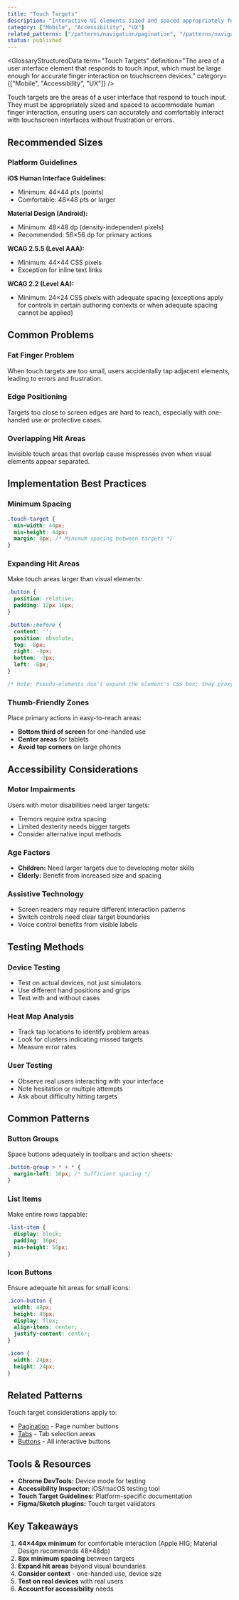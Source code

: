 ```yaml
---
title: "Touch Targets"
description: "Interactive UI elements sized and spaced appropriately for touch interaction on mobile devices"
category: ["Mobile", "Accessibility", "UX"]
related_patterns: ["/patterns/navigation/pagination", "/patterns/navigation/tabs", "/patterns/forms/button"]
status: published
---
```



<GlossaryStructuredData
  term="Touch Targets"
  definition="The area of a user interface element that responds to touch input, which must be large enough for accurate finger interaction on touchscreen devices."
  category={["Mobile", "Accessibility", "UX"]}
/>

Touch targets are the areas of a user interface that respond to touch input. They must be appropriately sized and spaced to accommodate human finger interaction, ensuring users can accurately and comfortably interact with touchscreen interfaces without frustration or errors.

## Recommended Sizes

### Platform Guidelines

**iOS Human Interface Guidelines:**
- Minimum: 44×44 pts (points)
- Comfortable: 48×48 pts or larger

**Material Design (Android):**
- Minimum: 48×48 dp (density-independent pixels)
- Recommended: 56×56 dp for primary actions

**WCAG 2.5.5 (Level AAA):**
- Minimum: 44×44 CSS pixels
- Exception for inline text links

**WCAG 2.2 (Level AA):**
- Minimum: 24×24 CSS pixels with adequate spacing (exceptions apply for controls in certain authoring contexts or when adequate spacing cannot be applied)

## Common Problems

### Fat Finger Problem
When touch targets are too small, users accidentally tap adjacent elements, leading to errors and frustration.

### Edge Positioning
Targets too close to screen edges are hard to reach, especially with one-handed use or protective cases.

### Overlapping Hit Areas
Invisible touch areas that overlap cause mispresses even when visual elements appear separated.

## Implementation Best Practices

### Minimum Spacing
```css
.touch-target {
  min-width: 44px;
  min-height: 44px;
  margin: 8px; /* Minimum spacing between targets */
}
```

### Expanding Hit Areas
Make touch areas larger than visual elements:
```css
.button {
  position: relative;
  padding: 12px 16px;
}

.button::before {
  content: '';
  position: absolute;
  top: -8px;
  right: -8px;
  bottom: -8px;
  left: -8px;
}

/* Note: Pseudo-elements don't expand the element's CSS box; they proxy events to the parent but can be brittle. Consider using padding or min-size for more robust hit areas. */
```

### Thumb-Friendly Zones
Place primary actions in easy-to-reach areas:
- **Bottom third of screen** for one-handed use
- **Center areas** for tablets
- **Avoid top corners** on large phones

## Accessibility Considerations

### Motor Impairments
Users with motor disabilities need larger targets:
- Tremors require extra spacing
- Limited dexterity needs bigger targets
- Consider alternative input methods

### Age Factors
- **Children:** Need larger targets due to developing motor skills
- **Elderly:** Benefit from increased size and spacing

### Assistive Technology
- Screen readers may require different interaction patterns
- Switch controls need clear target boundaries
- Voice control benefits from visible labels

## Testing Methods

### Device Testing
- Test on actual devices, not just simulators
- Use different hand positions and grips
- Test with and without cases

### Heat Map Analysis
- Track tap locations to identify problem areas
- Look for clusters indicating missed targets
- Measure error rates

### User Testing
- Observe real users interacting with your interface
- Note hesitation or multiple attempts
- Ask about difficulty hitting targets

## Common Patterns

### Button Groups
Space buttons adequately in toolbars and action sheets:
```css
.button-group > * + * {
  margin-left: 16px; /* Sufficient spacing */
}
```

### List Items
Make entire rows tappable:
```css
.list-item {
  display: block;
  padding: 16px;
  min-height: 56px;
}
```

### Icon Buttons
Ensure adequate hit areas for small icons:
```css
.icon-button {
  width: 48px;
  height: 48px;
  display: flex;
  align-items: center;
  justify-content: center;
}

.icon {
  width: 24px;
  height: 24px;
}
```

## Related Patterns

Touch target considerations apply to:
- [Pagination](/patterns/navigation/pagination) - Page number buttons
- [Tabs](/patterns/navigation/tabs) - Tab selection areas
- [Buttons](/patterns/forms/button) - All interactive buttons

## Tools & Resources

- **Chrome DevTools:** Device mode for testing
- **Accessibility Inspector:** iOS/macOS testing tool
- **Touch Target Guidelines:** Platform-specific documentation
- **Figma/Sketch plugins:** Touch target validators

## Key Takeaways

1. **44×44px minimum** for comfortable interaction (Apple HIG; Material Design recommends 48×48dp)
2. **8px minimum spacing** between targets
3. **Expand hit areas** beyond visual boundaries
4. **Consider context** - one-handed use, device size
5. **Test on real devices** with real users
6. **Account for accessibility** needs
